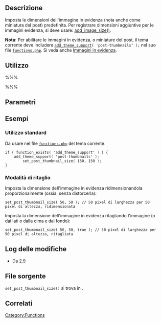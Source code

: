 {{Languages|
{{en|Function Reference/set_post_thumbnail_size}}
{{it|Riferimento funzioni/set_post_thumbnail_size}}
}}
{{copyedit}}
== Descrizione ==

Imposta le dimensioni dell'immagine in evidenza (nota anche come miniatura del post) predefinita. Per registrare dimensioni aggiuntive per le immagini evidenza, si deve usare: [[it:Riferimento funzioni/add_image_size|add_image_size()]]. 

'''Nota:''' Per abilitare le immagini in evidenza, o miniature del post, il tema corrente deve includere <code>[[Function Reference/add theme support|add_theme_support]]( 'post-thumbnails' );</code> nel suo file <tt>[[Theme_Development#Functions_File|functions.php]]</tt>. Si veda anche [[it:Immagini in evidenza|Immagini in evidenza]].

== Utilizzo ==

%%% <?php set_post_thumbnail_size( $width, $height, $crop ); ?> %%%

== Parametri ==

{{it:Parameter|$width|int|La larghezza in pixel della miniatura.|opzionale|0}}
{{it:Parameter|$height|int|L'altezza in pixel della miniatura.|opzionale|0}}
{{it:Parameter|$crop|boolean|Indica se ritagliare l'immagine o no. False - Modalità di ritaglio proporzionale; True - Modalità di ritaglio netta.|opzionale|false}}

== Esempi ==

=== Utilizzo standard ===

Da usare nel file <tt>[[Theme_Development#Functions_File|functions.php]]</tt> del tema corrente.
<pre>if ( function_exists( 'add_theme_support' ) ) {
	add_theme_support( 'post-thumbnails' );
        set_post_thumbnail_size( 150, 150 );
}</pre>

=== Modalità di ritaglio ===

Imposta la dimensione dell'immagine in evidenza ridimensionandola proporzionalmente (ossia, senza distorcerla):
<pre>set_post_thumbnail_size( 50, 50 ); // 50 pixel di larghezza per 50 pixel di altezza, ridimensionata</pre>

Imposta la dimensione dell'immagine in evidenza ritagliando l'immagine (o dai lati o dalla cima e dal fondo):
<pre>set_post_thumbnail_size( 50, 50, true ); // 50 pixel di larghezza per 50 pixel di altezza, ritagliata</pre>

== Log delle modifiche ==

* Da [[Version 2.9|2.9]]

== File sorgente ==

<tt>set_post_thumbnail_size()</tt> si trova in {{Trac|wp-includes/media.php}}.

== Correlati ==

{{it:Post Thumbnail Tags}}

{{it:Tag Footer}}

[[Category:Functions]]